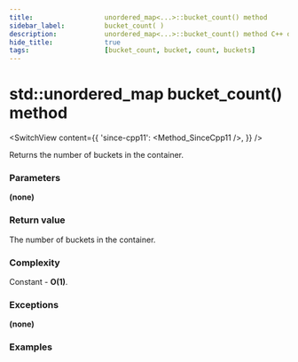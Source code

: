 ```yaml
---
title:					unordered_map<...>::bucket_count() method
sidebar_label:			bucket_count( )
description:			unordered_map<...>::bucket_count() method C++ documentation
hide_title:				true
tags:					[bucket_count, bucket, count, buckets]
---
```



<!----------------- Codes ---------------------->

<!-- bucket_count() -->

# std::unordered_map bucket_count() method

<SwitchView content={{
    'since-cpp11': <Method_SinceCpp11 />,
    }} />

Returns the number of buckets in the container.

### Parameters

**(none)**

### Return value

The number of buckets in the container.

### Complexity

Constant - **O(1)**.

### Exceptions

**(none)**

### Examples

<ImproveSection />
